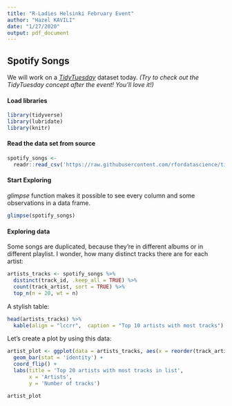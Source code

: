 ```yaml
---
title: "R-Ladies Helsinki February Event"
author: "Hazel KAVILI"
date: "1/27/2020"
output: pdf_document
---
```


## Spotify Songs
We will work on a *[TidyTuesday](https://github.com/rfordatascience/tidytuesday/blob/master/data/2020/2020-01-21/readme.md)* dataset today. 
*(Try to check out the TidyTuesday concept after the event! You'll love it!)*

#### Load libraries 
```r
library(tidyverse)
library(lubridate)
library(knitr)
```

#### Read the data set from source
```r
spotify_songs <- 
  readr::read_csv('https://raw.githubusercontent.com/rfordatascience/tidytuesday/master/data/2020/2020-01-21/spotify_songs.csv')
```

#### Start Exploring
*glimpse* function makes it possible to see every column and some observations in a data frame. 
```r
glimpse(spotify_songs)
```


#### Exploring data
Some songs are duplicated, because they're in different albums or in different playlist. I wonder, how many distinct tracks there are for each artist:

```r
artists_tracks <- spotify_songs %>% 
  distinct(track_id, .keep_all = TRUE) %>% 
  count(track_artist, sort = TRUE) %>%
  top_n(n = 20, wt = n)
```

A stylish table:
```r
head(artists_tracks) %>% 
  kable(align = "lccrr",  caption = "Top 10 artists with most tracks")
```

Let's create a plot by using this data:
```r
artist_plot <- ggplot(data = artists_tracks, aes(x = reorder(track_artist, n), y = n)) +
  geom_bar(stat = 'identity') +
  coord_flip() +
  labs(title = 'Top 20 artists with most tracks in list', 
       x = 'Artists', 
       y = 'Number of tracks')

artist_plot
```










